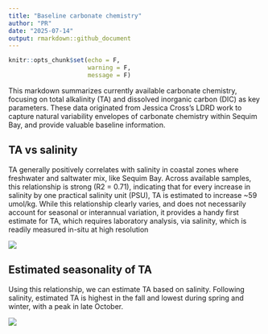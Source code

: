 ```yaml
---
title: "Baseline carbonate chemistry"
author: "PR"
date: "2025-07-14"
output: rmarkdown::github_document
---
```


```r
knitr::opts_chunk$set(echo = F,
                      warning = F, 
                      message = F)
```



This markdown summarizes currently available carbonate chemistry, focusing on total alkalinity (TA) and dissolved inorganic carbon (DIC) as key parameters. These data originated from Jessica Cross's LDRD work to capture natural variability envelopes of carbonate chemistry within Sequim Bay, and provide valuable baseline information.

## TA vs salinity

TA generally positively correlates with salinity in coastal zones where freshwater and saltwater mix, like Sequim Bay. Across available samples, this relationship is strong (R2 = 0.71), indicating that for every increase in salinity by one practical salinity unit (PSU), TA is estimated to increase ~59 umol/kg. While this relationship clearly varies, and does not necessarily account for seasonal or interannual variation, it provides a handy first estimate for TA, which requires laboratory analysis, via salinity, which is readily measured in-situ at high resolution

![](../figures/250702_sal_vs_ta.png)

## Estimated seasonality of TA

Using this relationship, we can estimate TA based on salinity. Following salinity, estimated TA is highest in the fall and lowest during spring and winter, with a peak in late October. 

![](../figures/250714_est_ta.png)

## 


